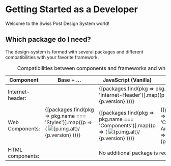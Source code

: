 
<Meta of={DeveloperStories} />

# Getting Started as a Developer

<p className="lead">Welcome to the Swiss Post Design System world!</p>

## Which package do I need?

The design-system is formed with several packages and different compatibilities with your favorite framework.

<div className="table-responsive" style={{'--post-docs-tile-size': '100px', '--post-docs-tile-rg-size': '100px'}}>
  <table className="table table-bordered">
    <caption className="visually-hidden">Compatibilities between components and frameworks and which package is needed</caption>
    <colgroup>
      <col style={{width: '25%'}}/>
      <col style={{width: '15%'}}/>
      <col style={{width: '20%'}}/>
      <col style={{width: '20%'}}/>
      <col style={{width: '20%'}} />
    </colgroup>
    <thead>
      <tr>
        <th scope="col">Component</th>
        <th scope="col">Base + …</th>
        <th scope="col">JavaScript (Vanilla)</th>
        <th scope="col">Angular</th>
        <th scope="col">React</th>
      </tr>
    </thead>
    <tbody>
      <tr>
        <td scope="row">
          Internet-header:
          <developer-list-component packageType={PackageType.InternetHeader}></developer-list-component>
        </td>
        <td rowSpan="4">
          {[packages.find(pkg => pkg.name === 'Styles')].map((p => (
            <ti-le title={p.name} href={p.link.docs.href} ariaLabel={p.link.docs.ariaLabel} key={p.name}>
              <img src={p.img.src} alt={p.img.alt}/>
              <span>{p.version}</span>
            </ti-le>
          )))}
        </td>
        <td colSpan="2">
          <div style={{ display:'flex', justifyContent: 'center' }}>
          {[packages.find(pkg => pkg.name === 'Internet-Header')].map((p => (
            <ti-le title={p.name} href={p.link.docs.href} ariaLabel={p.link.docs.ariaLabel} key={p.name}>
              <img src={p.img.src} alt={p.img.alt}/>
              <span>{p.version}</span>
            </ti-le>
          )))}
          </div>
        </td>
        <td>TBD</td>
      </tr>
      <tr>
        <td scope="row">
          Web Components:
          <developer-list-component packageType={PackageType.Wc}></developer-list-component>
        </td>
        <td>
          {[packages.find(pkg => pkg.name === 'Components')].map((p => (
            <ti-le title={p.name} href={p.link.docs.href} ariaLabel={p.link.docs.ariaLabel} key={p.name}>
              <img src={p.img.src} alt={p.img.alt}/>
              <span>{p.version}</span>
            </ti-le>
          )))}
        </td>
        <td>
          {[packages.find(pkg => pkg.name === 'Components for Angular')].map((p => (
            <ti-le title={p.name} href={p.link.docs.href} ariaLabel={p.link.docs.ariaLabel} key={p.name}>
              <img src={p.img.src} alt={p.img.alt}/>
              <span>{p.version}</span>
            </ti-le>
          )))}
        </td>
        <td>TBD</td>
      </tr>
      <tr>
        <td scope="row">
          HTML components:
          <developer-list-component packageType={PackageType.Html}></developer-list-component>
        </td>
        <td colSpan="3" >
          No additional package is required
        </td>
      </tr>
    </tbody>
  </table>
</div>
